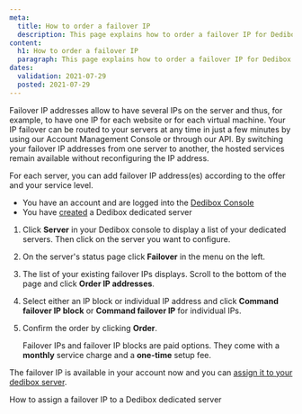 ```yaml
---
meta:
  title: How to order a failover IP
  description: This page explains how to order a failover IP for Dedibox servers.
content:
  h1: How to order a failover IP
  paragraph: This page explains how to order a failover IP for Dedibox servers.
dates:
  validation: 2021-07-29
  posted: 2021-07-29
---
```


Failover IP addresses allow to have several IPs on the server and thus, for example, to have one IP for each website or for each virtual machine.
Your IP failover can be routed to your servers at any time in just a few minutes by using our Account Management Console or through our API. By switching your failover IP addresses from one server to another, the hosted services remain available without reconfiguring the IP address.

For each server, you can add failover IP address(es) according to the offer and your service level. 

<Message type="requirement">

  - You have an account and are logged into the [Dedibox Console](https://console.online.net)
  - You have [created](/dedibox/dedicated-servers/how-to/order-a-server) a Dedibox dedicated server

</Message>

1. Click **Server** in your Dedibox console to display a list of your dedicated servers. Then click on the server you want to configure.

2. On the server's status page click **Failover** in the menu on the left. 

3. The list of your existing failover IPs displays. Scroll to the bottom of the page and click **Order IP addresses**.

4. Select either an IP block or individual IP address and click **Command failover IP block** or **Command failover IP** for individual IPs.

5. Confirm the order by clicking **Order**.

    <Message type="note">

    Failover IPs and failover IP blocks are paid options. They come with a **monthly** service charge and a **one-time** setup fee. 

    </Message>

The failover IP is available in your account now and you can [assign it to your dedibox server](/dedibox-network/ip-failover/how-to/assign-failover-ip).

<Navigation title="See Also">
  <NextButton to="/dedibox-network/ip-failover/how-to/assign-failover-ip">How to assign a failover IP to a Dedibox dedicated server</NextButton>
</Navigation>
